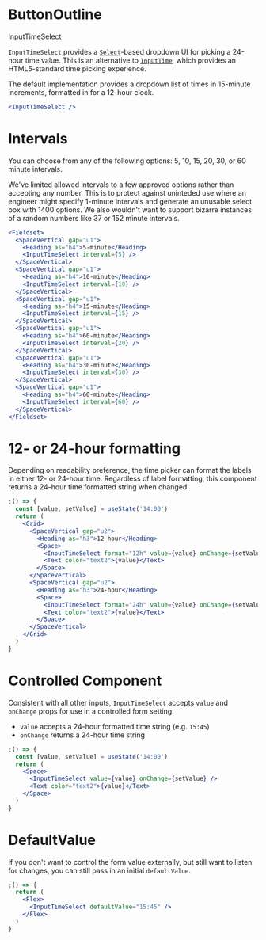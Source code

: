 
<Meta
  component={InputTimeSelect}
  title="Docs/Components/Inputs/InputTimeSelect"
/>

# ButtonOutline

<ImportMessage packageName="components-date">InputTimeSelect</ImportMessage>

`InputTimeSelect` provides a [`Select`](/components/forms/select)-based dropdown UI for picking a 24-hour time value. This is an alternative to [`InputTime`](/components/forms/input-time), which provides an HTML5-standard time picking experience.

The default implementation provides a dropdown list of times in 15-minute increments, formatted in for a 12-hour clock.

```jsx
<InputTimeSelect />
```

# Intervals

You can choose from any of the following options: 5, 10, 15, 20, 30, or 60 minute intervals.

We've limited allowed intervals to a few approved options rather than accepting any number. This is to protect against uninteded use where an engineer might specify 1-minute intervals and generate an unusable select box with 1400 options. We also wouldn't want to support bizarre instances of a random numbers like 37 or 152 minute intervals.

```jsx
<Fieldset>
  <SpaceVertical gap="u1">
    <Heading as="h4">5-minute</Heading>
    <InputTimeSelect interval={5} />
  </SpaceVertical>
  <SpaceVertical gap="u1">
    <Heading as="h4">10-minute</Heading>
    <InputTimeSelect interval={10} />
  </SpaceVertical>
  <SpaceVertical gap="u1">
    <Heading as="h4">15-minute</Heading>
    <InputTimeSelect interval={15} />
  </SpaceVertical>
  <SpaceVertical gap="u1">
    <Heading as="h4">60-minute</Heading>
    <InputTimeSelect interval={20} />
  </SpaceVertical>
  <SpaceVertical gap="u1">
    <Heading as="h4">30-minute</Heading>
    <InputTimeSelect interval={30} />
  </SpaceVertical>
  <SpaceVertical gap="u1">
    <Heading as="h4">60-minute</Heading>
    <InputTimeSelect interval={60} />
  </SpaceVertical>
</Fieldset>
```

# 12- or 24-hour formatting

Depending on readability preference, the time picker can format the labels in either 12- or 24-hour time. Regardless of label formatting, this component returns a 24-hour time formatted string when changed.

```jsx
;() => {
  const [value, setValue] = useState('14:00')
  return (
    <Grid>
      <SpaceVertical gap="u2">
        <Heading as="h3">12-hour</Heading>
        <Space>
          <InputTimeSelect format="12h" value={value} onChange={setValue} />
          <Text color="text2">{value}</Text>
        </Space>
      </SpaceVertical>
      <SpaceVertical gap="u2">
        <Heading as="h3">24-hour</Heading>
        <Space>
          <InputTimeSelect format="24h" value={value} onChange={setValue} />
          <Text color="text2">{value}</Text>
        </Space>
      </SpaceVertical>
    </Grid>
  )
}
```

# Controlled Component

Consistent with all other inputs, `InputTimeSelect` accepts `value` and `onChange` props for use in a controlled form setting.

- `value` accepts a 24-hour formatted time string (e.g. `15:45`)
- `onChange` returns a 24-hour time string

```jsx
;() => {
  const [value, setValue] = useState('14:00')
  return (
    <Space>
      <InputTimeSelect value={value} onChange={setValue} />
      <Text color="text2">{value}</Text>
    </Space>
  )
}
```

# DefaultValue

If you don't want to control the form value externally, but still want to listen for changes, you can still pass in an initial `defaultValue`.

```jsx
;() => {
  return (
    <Flex>
      <InputTimeSelect defaultValue="15:45" />
    </Flex>
  )
}
```
